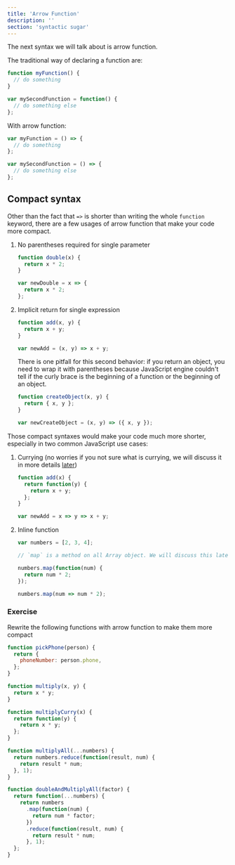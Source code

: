 ```yaml
---
title: 'Arrow Function'
description: ''
section: 'syntactic sugar'
---
```


The next syntax we will talk about is arrow function.

The traditional way of declaring a function are:

```js
function myFunction() {
  // do something
}

var mySecondFunction = function() {
  // do something else
};
```

With arrow function:

```js
var myFunction = () => {
  // do something
};

var mySecondFunction = () => {
  // do something else
};
```

## Compact syntax

Other than the fact that `=>` is shorter than writing the whole `function` keyword, there are a few usages of arrow function that make your code more compact.

1. No parentheses required for single parameter

   ```js
   function double(x) {
     return x * 2;
   }

   var newDouble = x => {
     return x * 2;
   };
   ```

1. Implicit return for single expression

   ```js
   function add(x, y) {
     return x + y;
   }

   var newAdd = (x, y) => x + y;
   ```

   There is one pitfall for this second behavior: if you return an object, you need to wrap it with parentheses because JavaScript engine couldn't tell if the curly brace is the beginning of a function or the beginning of an object.

   ```js
   function createObject(x, y) {
     return { x, y };
   }

   var newCreateObject = (x, y) => ({ x, y });
   ```

Those compact syntaxes would make your code much more shorter, especially in two common JavaScript use cases:

1. Currying (no worries if you not sure what is currying, we will discuss it in more details [later](/js-the-react-parts/closure#currying-with-closure))

   ```js
   function add(x) {
     return function(y) {
       return x + y;
     };
   }

   var newAdd = x => y => x + y;
   ```

1. Inline function

   ```js
   var numbers = [2, 3, 4];

   // `map` is a method on all Array object. We will discuss this later.

   numbers.map(function(num) {
     return num * 2;
   });

   numbers.map(num => num * 2);
   ```

<section class="exercise">

### Exercise

Rewrite the following functions with arrow function to make them more compact

```js
function pickPhone(person) {
  return {
    phoneNumber: person.phone,
  };
}

function multiply(x, y) {
  return x * y;
}

function multiplyCurry(x) {
  return function(y) {
    return x * y;
  };
}

function multiplyAll(...numbers) {
  return numbers.reduce(function(result, num) {
    return result * num;
  }, 1);
}

function doubleAndMultiplyAll(factor) {
  return function(...numbers) {
    return numbers
      .map(function(num) {
        return num * factor;
      })
      .reduce(function(result, num) {
        return result * num;
      }, 1);
  };
}
```

</section>
